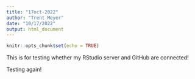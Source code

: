 ```yaml
---
title: "17oct-2022"
author: "Trent Meyer"
date: "10/17/2022"
output: html_document
---
```


```r
knitr::opts_chunk$set(echo = TRUE)
```

This is for testing whether my RStudio server and GitHub are connected!

Testing again! 